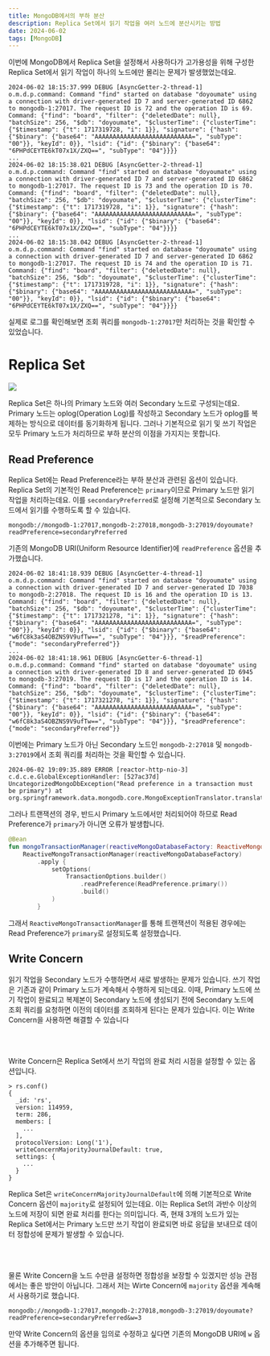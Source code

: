 ```yaml
---
title: MongoDB에서의 부하 분산
description: Replica Set에서 읽기 작업을 여러 노드에 분산시키는 방법
date: 2024-06-02
tags: [MongoDB]
---
```

이번에 MongoDB에서 Replica Set을 설정해서 사용하다가 고가용성을 위해 구성한 Replica Set에서 읽기 작업이 하나의 노드에만 몰리는 문제가 발생했었는데요.

```console
2024-06-02 18:15:37.999 DEBUG [AsyncGetter-2-thread-1] o.m.d.p.command: Command "find" started on database "doyoumate" using a connection with driver-generated ID 7 and server-generated ID 6862 to mongodb-1:27017. The request ID is 72 and the operation ID is 69. Command: {"find": "board", "filter": {"deletedDate": null}, "batchSize": 256, "$db": "doyoumate", "$clusterTime": {"clusterTime": {"$timestamp": {"t": 1717319728, "i": 1}}, "signature": {"hash": {"$binary": {"base64": "AAAAAAAAAAAAAAAAAAAAAAAAAAA=", "subType": "00"}}, "keyId": 0}}, "lsid": {"id": {"$binary": {"base64": "6PHPdCEYTE6kT07x1X/ZXQ==", "subType": "04"}}}}
...
2024-06-02 18:15:38.021 DEBUG [AsyncGetter-2-thread-1] o.m.d.p.command: Command "find" started on database "doyoumate" using a connection with driver-generated ID 7 and server-generated ID 6862 to mongodb-1:27017. The request ID is 73 and the operation ID is 70. Command: {"find": "board", "filter": {"deletedDate": null}, "batchSize": 256, "$db": "doyoumate", "$clusterTime": {"clusterTime": {"$timestamp": {"t": 1717319728, "i": 1}}, "signature": {"hash": {"$binary": {"base64": "AAAAAAAAAAAAAAAAAAAAAAAAAAA=", "subType": "00"}}, "keyId": 0}}, "lsid": {"id": {"$binary": {"base64": "6PHPdCEYTE6kT07x1X/ZXQ==", "subType": "04"}}}}
...
2024-06-02 18:15:38.042 DEBUG [AsyncGetter-2-thread-1] o.m.d.p.command: Command "find" started on database "doyoumate" using a connection with driver-generated ID 7 and server-generated ID 6862 to mongodb-1:27017. The request ID is 74 and the operation ID is 71. Command: {"find": "board", "filter": {"deletedDate": null}, "batchSize": 256, "$db": "doyoumate", "$clusterTime": {"clusterTime": {"$timestamp": {"t": 1717319728, "i": 1}}, "signature": {"hash": {"$binary": {"base64": "AAAAAAAAAAAAAAAAAAAAAAAAAAA=", "subType": "00"}}, "keyId": 0}}, "lsid": {"id": {"$binary": {"base64": "6PHPdCEYTE6kT07x1X/ZXQ==", "subType": "04"}}}}
```

실제로 로그를 확인해보면 조회 쿼리를 `mongodb-1:27017`만 처리하는 것을 확인할 수 있었습니다.

# Replica Set

![](1.svg)

Replica Set은 하나의 Primary 노드와 여러 Secondary 노드로 구성되는데요.
Primary 노드는 oplog(Operation Log)를 작성하고 Secondary 노드가 oplog를 복제하는 방식으로 데이터를 동기화하게 됩니다.
그러나 기본적으로 읽기 및 쓰기 작업은 모두 Primary 노드가 처리하므로 부하 분산의 이점을 가지지는 못합니다.

## Read Preference

Replica Set에는 Read Preference라는 부하 분산과 관련된 옵션이 있습니다.
Replica Set의 기본적인 Read Preference는 `primary`이므로 Primary 노드만 읽기 작업을 처리하는데요.
이를 `secondaryPreferred`로 설정해 기본적으로 Secondary 노드에서 읽기를 수행하도록 할 수 있습니다.

```console
mongodb://mongodb-1:27017,mongodb-2:27018,mongodb-3:27019/doyoumate?readPreference=secondaryPreferred
```

기존의 MongoDB URI(Uniform Resource Identifier)에 `readPreference` 옵션을 추가했습니다.

```console
2024-06-02 18:41:18.939 DEBUG [AsyncGetter-4-thread-1] o.m.d.p.command: Command "find" started on database "doyoumate" using a connection with driver-generated ID 7 and server-generated ID 7038 to mongodb-2:27018. The request ID is 16 and the operation ID is 13. Command: {"find": "board", "filter": {"deletedDate": null}, "batchSize": 256, "$db": "doyoumate", "$clusterTime": {"clusterTime": {"$timestamp": {"t": 1717321278, "i": 1}}, "signature": {"hash": {"$binary": {"base64": "AAAAAAAAAAAAAAAAAAAAAAAAAAA=", "subType": "00"}}, "keyId": 0}}, "lsid": {"id": {"$binary": {"base64": "w6fC8k3aS4OBZNS9V9ufTw==", "subType": "04"}}}, "$readPreference": {"mode": "secondaryPreferred"}}
...
2024-06-02 18:41:18.961 DEBUG [AsyncGetter-6-thread-1] o.m.d.p.command: Command "find" started on database "doyoumate" using a connection with driver-generated ID 8 and server-generated ID 6945 to mongodb-3:27019. The request ID is 17 and the operation ID is 14. Command: {"find": "board", "filter": {"deletedDate": null}, "batchSize": 256, "$db": "doyoumate", "$clusterTime": {"clusterTime": {"$timestamp": {"t": 1717321278, "i": 1}}, "signature": {"hash": {"$binary": {"base64": "AAAAAAAAAAAAAAAAAAAAAAAAAAA=", "subType": "00"}}, "keyId": 0}}, "lsid": {"id": {"$binary": {"base64": "w6fC8k3aS4OBZNS9V9ufTw==", "subType": "04"}}}, "$readPreference": {"mode": "secondaryPreferred"}}
```

이번에는 Primary 노드가 아닌 Secondary 노드인 `mongodb-2:27018` 및 `mongodb-3:27019`에서 조회 쿼리를 처리하는 것을 확인할 수 있습니다.

```console
2024-06-02 19:09:35.889 ERROR [reactor-http-nio-3] c.d.c.e.GlobalExceptionHandler: [527ac37d] UncategorizedMongoDbException("Read preference in a transaction must be primary") at org.springframework.data.mongodb.core.MongoExceptionTranslator.translateExceptionIfPossible(MongoExceptionTranslator.java:135)
```

그러나 트랜잭션의 경우, 반드시 Primary 노드에서만 처리되어야 하므로 Read Preference가 `primary`가 아니면 오류가 발생합니다.

```kotlin showLineNumbers {7}
@Bean
fun mongoTransactionManager(reactiveMongoDatabaseFactory: ReactiveMongoDatabaseFactory): ReactiveMongoTransactionManager =
    ReactiveMongoTransactionManager(reactiveMongoDatabaseFactory)
        .apply {
            setOptions(
                TransactionOptions.builder()
                    .readPreference(ReadPreference.primary())
                    .build()
            )
        }
```

그래서 `ReactiveMongoTransactionManager`를 통해 트랜잭션이 적용된 경우에는 Read Preference가 `primary`로 설정되도록 설정했습니다.

## Write Concern

읽기 작업을 Secondary 노드가 수행하면서 새로 발생하는 문제가 있습니다.
쓰기 작업은 기존과 같이 Primary 노드가 계속해서 수행하게 되는데요.
이때, Primary 노드에 쓰기 작업이 완료되고 복제본이 Secondary 노드에 생성되기 전에 Secondary 노드에 조회 쿼리를 요청하면 이전의 데이터를 조회하게 된다는 문제가 있습니다.
이는 Write Concern을 사용하면 해결할 수 있습니다

<br /><br />

Write Concern은 Replica Set에서 쓰기 작업의 완료 처리 시점을 설정할 수 있는 옵션입니다.

```console {41, 50}
> rs.conf()
{
  _id: 'rs',
  version: 114959,
  term: 286,
  members: [
    ...
  ],
  protocolVersion: Long('1'),
  writeConcernMajorityJournalDefault: true,
  settings: {
    ...
  }
}
```

Replica Set은 `writeConcernMajorityJournalDefault`에 의해 기본적으로 Write Concern 옵션이 `majority`로 설정되어 있는데요.
이는 Replica Set의 과반수 이상의 노드에 저장이 되면 완료 처리를 한다는 의미입니다.
즉, 현재 3개의 노드가 있는 Replica Set에서는 Primary 노드만 쓰기 작업이 완료되면 바로 응답을 보내므로 데이터 정합성에 문제가 발생할 수 있습니다.

<br /><br />

물론 Write Concern을 노드 수만큼 설정하면 정합성을 보장할 수 있겠지만 성능 관점에서는 좋은 방안이 아닙니다.
그래서 저는 Wirte Concern에 `majority` 옵션을 계속해서 사용하기로 했습니다.

```console
mongodb://mongodb-1:27017,mongodb-2:27018,mongodb-3:27019/doyoumate?readPreference=secondaryPreferred&w=3
```

만약 Write Concern의 옵션을 임의로 수정하고 싶다면 기존의 MongoDB URI에 `w` 옵션을 추가해주면 됩니다.
